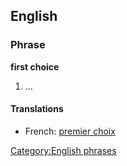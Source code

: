 ==English==
{{wikipedia|dab=First Choice}}
===Phrase===
'''first choice'''
#...

====Translations====
{{top}}
*French: [[premier choix]]
{{bottom}}

[[Category:English phrases]]